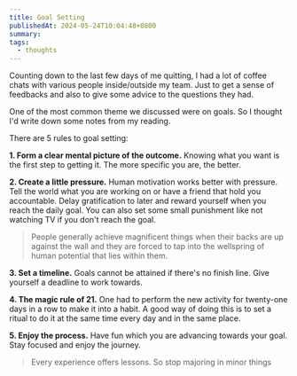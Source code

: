 ```yaml
---
title: Goal Setting
publishedAt: 2024-05-24T10:04:48+0800
summary: 
tags:
  - thoughts
---
```


Counting down to the last few days of me quitting, I had a lot of coffee chats with various people inside/outside my team. Just to get a sense of feedbacks and also to give some advice to the questions they had. 

One of the most common theme we discussed were on goals. So I thought I'd write down some notes from my reading.

There are 5 rules to goal setting:

**1. Form a clear mental picture of the outcome.** Knowing what you want is the first step to getting it. The more specific you are, the better.

**2. Create a little pressure.** Human motivation works better with pressure. Tell the world what you are working on or have a friend that hold you accountable. Delay gratification to later and reward yourself when you reach the daily goal. You can also set some small punishment like not watching TV if you don't reach the goal.

> People generally achieve magnificent things when their backs are up against the wall and they are forced to tap into the wellspring of human potential that lies within them.

**3. Set a timeline.** Goals cannot be attained if there's no finish line. Give yourself a deadline to work towards.

**4. The magic rule of 21.** One had to perform the new activity for twenty-one days in a row to make it into a habit. A good way of doing this is to set a ritual to do it at the same time every day and in the same place.

**5. Enjoy the process.** Have fun which you are advancing towards your goal. Stay focused and enjoy the journey.

> Every experience offers lessons. So stop majoring in minor things
